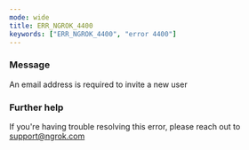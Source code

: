 ```yaml
---
mode: wide
title: ERR_NGROK_4400
keywords: ["ERR_NGROK_4400", "error 4400"]
---
```



### Message

An email address is required to invite a new user

<ErrorDetails />

### Further help

If you're having trouble resolving this error, please reach out to [support@ngrok.com](mailto:support@ngrok.com?subject=Help%20with%20ERR_NGROK_4400)
